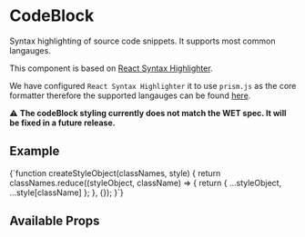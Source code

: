 

<Meta title="Components/CodeBlock/Intro" component={CodeBlock} />

# CodeBlock

Syntax highlighting of source code snippets. It supports most common langauges.

This component is based on [React Syntax Highlighter](https://www.npmjs.com/package/react-syntax-highlighter).

We have configured `React Syntax Highlighter` it to use `prism.js` as the core formatter therefore the supported langauges can be found [here](https://github.com/react-syntax-highlighter/react-syntax-highlighter/blob/HEAD/AVAILABLE_LANGUAGES_PRISM.MD).

⚠️ **The codeBlock styling currently does not match the WET spec. It will be fixed in a future release.**

## Example

<Canvas>
  <CodeBlock language="javascript">
    {`function createStyleObject(classNames, style) {
    return classNames.reduce((styleObject, className) => {
      return { ...styleObject, ...style[className] };
    }, {});
  }`}
  </CodeBlock>
</Canvas>

## Available Props

<ArgsTable />
